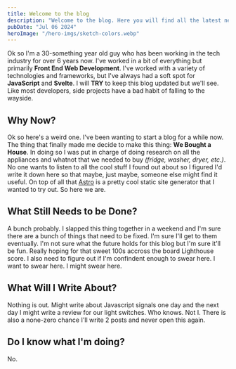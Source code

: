 ```yaml
---
title: Welcome to the blog
description: "Welcome to the blog. Here you will find all the latest news and updates."
pubDate: "Jul 06 2024"
heroImage: "/hero-imgs/sketch-colors.webp"
---
```


Ok so I'm a 30-something year old guy who has been working in the tech industry for over 6 years now. I've worked in a bit of everything but primarily **Front End Web Development**. I've worked with a variety of technologies and frameworks, but I've always had a soft spot for **JavaScript** and **Svelte**. I will **TRY** to keep this blog updated but we'll see. Like most developers, side projects have a bad habit of falling to the wayside.

## Why Now?

Ok so here's a weird one. I've been wanting to start a blog for a while now. The thing that finally made me decide to make this thing: **We Bought a House**. In doing so I was put in charge of doing research on all the appliances and whatnot that we needed to buy _(fridge, washer, dryer, etc.)_. No one wants to listen to all the cool stuff I found out about so I figured I'd write it down here so that maybe, just maybe, someone else might find it useful. On top of all that [Astro](https://astro.build) is a pretty cool static site generator that I wanted to try out. So here we are.

## What Still Needs to be Done?

A bunch probably. I slapped this thing together in a weekend and I'm sure there are a bunch of things that need to be fixed. I'm sure I'll get to them eventually. I'm not sure what the future holds for this blog but I'm sure it'll be fun. Really hoping for that sweet 100s accross the board Lighthouse score. I also need to figure out if I'm confindent enough to swear here. I want to swear here. I might swear here.

## What Will I Write About?

Nothing is out. Might write about Javascript signals one day and the next day I might write a review for our light switches. Who knows. Not I. There is also a none-zero chance I'll write 2 posts and never open this again.

## Do I know what I'm doing?

No.

